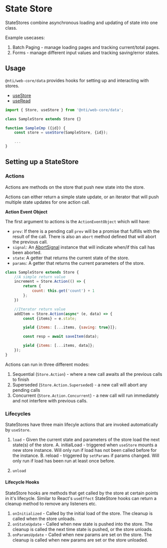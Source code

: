 
<Meta title="Data/docs/StateStore" />

# State Store

StateStores combine asynchronous loading and updating of state into one class.

Example usecases:

1. Batch Paging - manage loading pages and tracking current/total pages.
2. Forms - manage different input values and tracking saving/error states.

## Usage

`@nti/web-core/data` provides hooks for setting up and interacting with stores.

-   [useStore](/docs/data-docs-hooks-usestore--page)
-   [useRead](/docs/data-docs-hooks-useread--page)

```javascript
import { Store, useStore } from '@nti/web-core/data';

class SampleStore extends Store {}

function SampleCmp ({id}) {
	const store = useStore(SampleStore, {id});

	...
}
```

## Setting up a StateStore

### Actions

Actions are methods on the store that push new state into the store.

Actions can either return a simple state update, or an iterator that will push multiple state updates for one action call.

**Action Event Object**

The first argument to actions is the `ActionEventObject` which will have:

-   `prev`: If there is a pending call `prev` will be a promise that fulfills with the result of the call. There is also an `abort` method defined that will abort the previous call.
-   `signal`: An [AbortSignal](https://developer.mozilla.org/en-US/docs/Web/API/AbortSignal) instance that will indicate when/if this call has been aborted.
-   `state`: A getter that returns the current state of the store.
-   `params`: A getter that returns the current parameters of the store.

```javascript
class SampleStore extends Store {
	//A simple return value
	increment = Store.Action(() => {
		return {
			count: this.get('count') + 1
		};
	})

	//Iterator return value
	addItem = Store.Action(async* (e, data) => {
		const {items} = e.state;

		yield {items: [...items, {saving: true}]};

		const resp = await saveItem(data);

		yield {items: [...items, data]};
	});
}
```

Actions can run in three different modes:

1. Sequential (`Store.Action`) - where a new call awaits all the previous calls to finish
2. Superseded (`Store.Action.Superseded`) - a new call will abort any pending calls
3. Concurrent (`Store.Action.Concurrent`) - a new call will run immediately and not interfere with previous calls.

### Lifecycles

StateStores have three main lifecyle actions that are invoked automatically by `useStore`.

1. `load` - Given the current state and parameters of the store load the next state(s) of the store.
   A. initialLoad - triggered when `useStore` mounts a new store instance. Will only run if load has not been called before for the instance.
   B. reload - triggered by `setParams` if params changed. Will only run if load has been run at least once before.

2. `unload`

#### Lifecycle Hooks

StateStore hooks are methods that get called by the store at certain points in it's lifecycle. Similar to React's `useEffect` StateStore hooks can return a cleanup method to remove any listeners etc.

1. `onInitialized` - Called by the initial load of the store. The cleanup is called when the store unloads.
2. `onStateUpdate` - Called when new state is pushed into the store. The cleanup is called the next time state is pushed, or the store unloads.
3. `onParamsUpdate` - Called when new params are set on the store. The cleanup is called when new params are set or the store unloaded.
